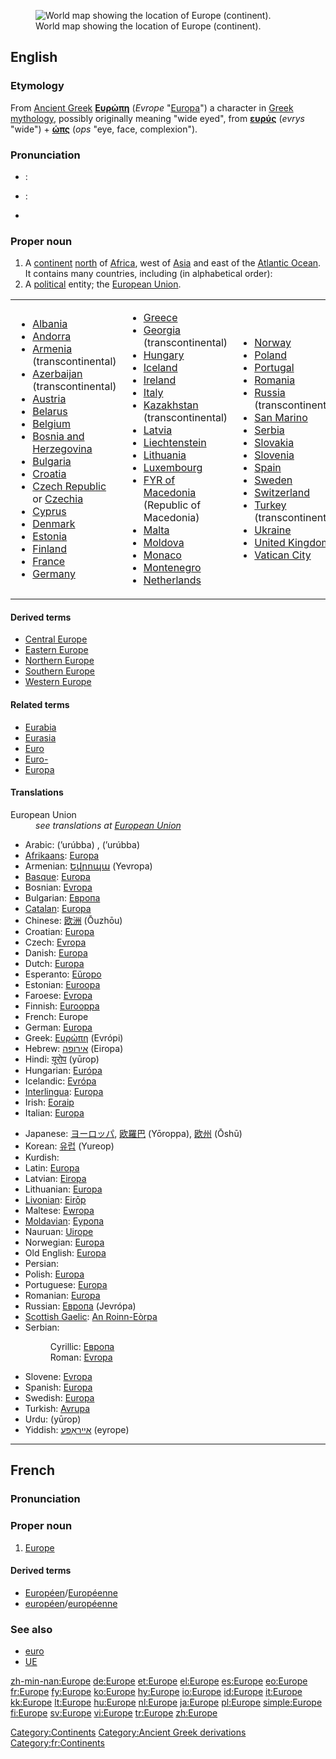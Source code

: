 {{see|europe|europé}}
[[Image:LocationEurope.png|thumb|World map showing the location of Europe (continent).]]
==English==
{{wikipedia}}

===Etymology===
From [[Ancient Greek]] '''[[Ευρώπη]]''' (''Evrope'' "[[Europa]]") a character in [[Greek mythology]], possibly originally meaning "wide eyed", from '''[[ευρύς]]''' (''evrys'' "wide") + '''[[ώπς]]''' (''ops'' "eye, face, complexion").

===Pronunciation===
* {{italbrac|[[RP]]}}: {{IPA|/ˈjʊərəp/}}
* {{italbrac|US}}: {{IPA|/ˈjʊrəp/}}
* {{audio|en-us-Europe.ogg|Audio (US)}}

===Proper noun===
{{en-proper noun}}

# A [[continent]] [[north]] of [[Africa]], west of [[Asia]] and east of the [[Atlantic Ocean]]. It contains many countries, including (in alphabetical order):
# A [[political]] entity; the [[European Union]].

{| border="0" cellpadding="2"
|-----
|
* [[Albania]]
* [[Andorra]]
* [[Armenia]] (transcontinental)
* [[Azerbaijan]] (transcontinental)
* [[Austria]]
* [[Belarus]]
* [[Belgium]]
* [[Bosnia and Herzegovina]]
* [[Bulgaria]]
* [[Croatia]]
* [[Czech Republic]] or [[Czechia]]
* [[Cyprus]]
* [[Denmark]]
* [[Estonia]]
* [[Finland]]
* [[France]]
* [[Germany]]
| valign="top" |
* [[Greece]]
* [[Georgia]] (transcontinental)
* [[Hungary]]
* [[Iceland]]
* [[Ireland]]
* [[Italy]]
* [[Kazakhstan]] (transcontinental)
* [[Latvia]]
* [[Liechtenstein]]
* [[Lithuania]]
* [[Luxembourg]]
* [[Former Yugoslav Republic of Macedonia|FYR of Macedonia]] (Republic of Macedonia)
* [[Malta]]
* [[Moldova]]
* [[Monaco]]
* [[Montenegro]]
* [[Netherlands]]
| valign="top" |
* [[Norway]]
* [[Poland]]
* [[Portugal]]
* [[Romania]]
* [[Russia]] (transcontinental)
* [[San Marino]]
* [[Serbia]]
* [[Slovakia]]
* [[Slovenia]]
* [[Spain]]
* [[Sweden]]
* [[Switzerland]]
* [[Turkey]] (transcontinental)
* [[Ukraine]]
* [[United Kingdom]]
* [[Vatican City]]
|}

====Derived terms====
* [[Central Europe]]
* [[Eastern Europe]]
* [[Northern Europe]]
* [[Southern Europe]]
* [[Western Europe]]

====Related terms====
* [[Eurabia]]
* [[Eurasia]]
* [[Euro]]
* [[Euro-]]
* [[Europa]]

====Translations====
;European Union
: ''see translations at [[European Union]]''

{{trans-top|continent}}
* Arabic: {{ARchar|[[أوروبا]], [[أوربا]]}} (’urúbba) {{f}}, {{ARchar|[[أوروبة]]}} (’urúbba) {{f}}
* [[Afrikaans]]: [[Europa]]
* Armenian: [[Եվրոպա]] (Yevropa)
* [[Basque]]: [[Europa]]
* Bosnian: [[Evropa]] {{f}}
* Bulgarian: [[Европа]] {{f}}
* [[Catalan]]: [[Europa]] {{f}}
* Chinese: [[欧洲]] (Ōuzhōu)
* Croatian: [[Europa]] {{f}}
* Czech: [[Evropa]] {{f}}
* Danish: [[Europa]]
* Dutch: [[Europa]] {{n}}
* Esperanto: [[Eŭropo]]
* Estonian: [[Euroopa]]
* Faroese: [[Evropa#Faroese|Evropa]] {{n}}
* Finnish: [[Eurooppa]]
* French: Europe {{f}}
* German: [[Europa]] {{n}}
* Greek: [[Ευρώπη]] (Evrópi) {{f}}
* Hebrew: [[אירופה]] (Eiropa) {{f}}
* Hindi: [[यूरोप]] (yūrop)
* Hungarian: [[Európa]]
* Icelandic: [[Evrópa]] {{f}}
* [[Interlingua]]: [[Europa]]
* Irish: [[Eoraip]]
* Italian: [[Europa]]
{{trans-mid}}
* Japanese: [[ヨーロッパ]], [[欧羅巴]] (Yōroppa), [[欧州]] (Ōshū)
* Korean: [[유럽]] (Yureop)
* Kurdish: {{KUchar|[[ئه‌وروپا]]}}
* Latin: [[Europa]] {{f}}
* Latvian: [[Eiropa]] {{f}}
* Lithuanian: [[Europa]] {{f}}
* [[Livonian]]: [[Eirōp]]
* Maltese: [[Ewropa]] {{f}}
* [[Moldavian]]: [[Еуропа]] {{f}}
* Nauruan: [[Uirope]]
* Norwegian: [[Europa]]
* Old English: [[Europa]] {{m}}
* Persian: {{FAchar|[[اورپا]]}}
* Polish: [[Europa]] {{f}}
* Portuguese: [[Europa]] {{f}}
* Romanian: [[Europa]] {{f}}
* Russian: [[Европа]] (Jevrópa) {{f}}
* [[Scottish Gaelic]]: [[An Roinn-Eòrpa]] {{f}}
* Serbian:
*: Cyrillic: [[Европа]] {{f}}
*: Roman: [[Evropa]] {{f}}
* Slovene: [[Evropa]] {{f}}
* Spanish: [[Europa]] {{f}}
* Swedish: [[Europa]]
* Turkish: [[Avrupa]]
* Urdu: {{URchar|[[یورپ]]}} (yūrop)
* Yiddish: [[אייראָפּע]] (eyrope) {{f}}
{{trans-bottom}}

[[Category:Continents]]
[[Category:Ancient Greek derivations]]

----

==French==

===Pronunciation===
{{Audio-IPA|Fr-Europe.ogg|/ø.ʁɔp/}}

===Proper noun===
{{infl|fr|proper noun|g=f}}

# [[#English|Europe]]

====Derived terms====
* [[Européen]]/[[Européenne]]
* [[européen]]/[[européenne]]

===See also===
* [[euro]]
* [[UE]]

[[Category:fr:Continents]]

[[zh-min-nan:Europe]]
[[de:Europe]]
[[et:Europe]]
[[el:Europe]]
[[es:Europe]]
[[eo:Europe]]
[[fr:Europe]]
[[fy:Europe]]
[[ko:Europe]]
[[hy:Europe]]
[[io:Europe]]
[[id:Europe]]
[[it:Europe]]
[[kk:Europe]]
[[lt:Europe]]
[[hu:Europe]]
[[nl:Europe]]
[[ja:Europe]]
[[pl:Europe]]
[[simple:Europe]]
[[fi:Europe]]
[[sv:Europe]]
[[vi:Europe]]
[[tr:Europe]]
[[zh:Europe]]